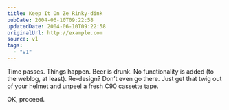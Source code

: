 ```yaml
---
title: Keep It On Ze Rinky-dink
pubDate: 2004-06-10T09:22:58
updatedDate: 2004-06-10T09:22:58
originalUrl: http://example.com
source: v1
tags:
  - "v1"
---
```


Time passes. Things happen. Beer is drunk. No functionality is added (to the weblog, at least). Re-design? Don&#8217;t even go there. Just get that twig out of your helmet and unpeel a fresh C90 cassette tape.

OK, proceed.

